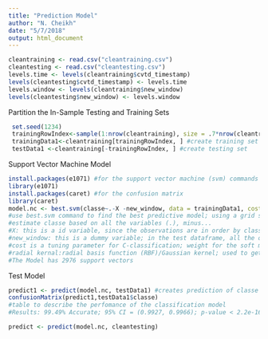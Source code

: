 ```yaml
---
title: "Prediction Model"
author: "N. Cheikh"
date: "5/7/2018"
output: html_document
---
```

```r
cleantraining <- read.csv("cleantraining.csv")
cleantesting <- read.csv("cleantesting.csv")
levels.time <- levels(cleantraining$cvtd_timestamp)
levels(cleantesting$cvtd_timestamp) <- levels.time
levels.window <- levels(cleantraining$new_window)
levels(cleantesting$new_window) <- levels.window
```
Partition the In-Sample Testing and Training Sets
```r
 set.seed(1234)
 trainingRowIndex<-sample(1:nrow(cleantraining), size = .7*nrow(cleantraining)) #partition 70% of the data for the training, 30% of the data for testing
 trainingData1<-cleantraining[trainingRowIndex, ] #create training set
 testData1 <-cleantraining[-trainingRowIndex, ] #create testing set
```
Support Vector Machine Model
```r
install.packages(e1071) #for the support vector machine (svm) commands 
library(e1071)
install.packages(caret) #for the confusion matrix
library(caret)
model.nc <- best.svm(classe~.-X -new_window, data = trainingData1, cost = 2^(2:8),  kernel = "radial")
#use best.svm command to find the best predictive model; using a grid search over the parameter ranges
#estimate classe based on all the variables (.), minus...
#X: this is a id variable, since the observations are in order by class, it would memorize with this variable
#new_window: this is a dummy variable; in the test dataframe, all the observations are "no", so it is not informative
#cost is a tuning parameter for C-classification; weight for the soft margin
#radial kernal:radial basis function (RBF)/Gaussian kernel; used to get the best predictive performance
#The Model has 2976 support vectors
```

Test Model
```r
predict1 <- predict(model.nc, testData1) #creates prediction of classe with the in-sample testing data
confusionMatrix(predict1,testData1$classe)
#table to describe the perfomance of the classification model
#Results: 99.49% Accurate; 95% CI = (0.9927, 0.9966); p-value < 2.2e-16
```

```r
predict <- predict(model.nc, cleantesting)
```
